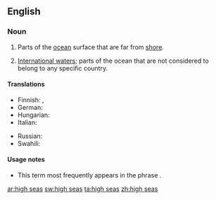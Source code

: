 ==English==

===Noun===
{{infl|en|plural|head=[[high]] [[seas]]}} {{pluralonly}}

# {{nautical}} Parts of the [[ocean]] surface that are far from [[shore]].
# {{context|specifically}} [[international waters|International waters]]; parts of the ocean that are not considered to belong to any specific country.

====Translations====
{{trans-top|parts of ocean far from shore}}
* Finnish: {{t+|fi|avomeri}}, {{t-|fi|ulkomeri}}
* German: {{t|de|Hochsee|f}}
* Hungarian: {{t|hu|nyílt tenger}}
* Italian: {{t|it|alto mare|m}}
{{trans-mid}}
* Russian: {{t-|ru|открытое море|n|tr=otkrýtnoje móre}}
* Swahili: {{t+|sw|majimakuu|xs=Swahili}}
{{trans-bottom}}

{{trans-see|international waters}}

====Usage notes====
* This term most frequently appears in the phrase {{term||on the high seas}}.

[[ar:high seas]]
[[sw:high seas]]
[[ta:high seas]]
[[zh:high seas]]